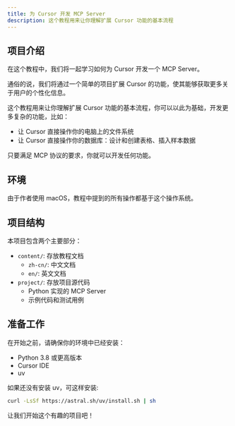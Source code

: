 ```yaml
---
title: 为 Cursor 开发 MCP Server
description: 这个教程用来让你理解扩展 Cursor 功能的基本流程
---
```


## 项目介绍

在这个教程中，我们将一起学习如何为 Cursor 开发一个 MCP Server。

通俗的说，我们将通过一个简单的项目扩展 Cursor 的功能，使其能够获取更多关于用户的个性化信息。

这个教程用来让你理解扩展 Cursor 功能的基本流程，你可以以此为基础，开发更多复杂的功能，比如：

- 让 Cursor 直接操作你的电脑上的文件系统
- 让 Cursor 直接操作你的数据库：设计和创建表格、插入样本数据

只要满足 MCP 协议的要求，你就可以开发任何功能。

## 环境

由于作者使用 macOS，教程中提到的所有操作都基于这个操作系统。

## 项目结构

本项目包含两个主要部分：

- `content/`: 存放教程文档
  - `zh-cn/`: 中文文档
  - `en/`: 英文文档
- `project/`: 存放项目源代码
  - Python 实现的 MCP Server
  - 示例代码和测试用例

## 准备工作

在开始之前，请确保你的环境中已经安装：

- Python 3.8 或更高版本
- Cursor IDE
- uv

如果还没有安装 uv，可这样安装:

```bash 
curl -LsSf https://astral.sh/uv/install.sh | sh
```

让我们开始这个有趣的项目吧！ 